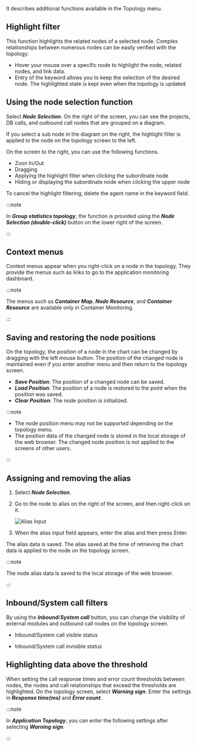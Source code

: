 It describes additional functions available in the Topology menu.

## Highlight filter

This function highlights the related nodes of a selected node. Complex relationships between numerous nodes can be easily verified with the topology.

<ImgLang img='topology-highlight.png' desc='Highlight filter' />

-   Hover your mouse over a specific node to highlight the node, related nodes, and link data.
-   Entry of the keyword allows you to keep the selection of the desired node. The highlighted state is kept even when the topology is updated.

## Using the node selection function

Select **_Node Selection_**. On the right of the screen, you can see the projects, DB calls, and outbound call nodes that are grouped on a diagram. 

<ImgLang img='topology-select-node.png' desc='Select node' />

If you select a sub node in the diagram on the right, the highlight filter is applied to the node on the topology screen to the left.

<ImgLang img='topology-select-node-agent.png' desc='Select node' />

On the screen to the right, you can use the following functions.

-   Zoon In/Out
-   Dragging
-   Applying the highlight filter when clicking the subordinate node
-   Hiding or displaying the subordinate node when clicking the upper node

To cancel the highlight filtering, delete the agent name in the keyword field.

:::note

In **_Group statistics topology_**, the function is provided using the **_Node Selection (double-click)_** button on the lower right of the screen.

:::

## Context menus

Context menus appear when you right-click on a node in the topology. They provide the menus such as links to go to the application monitoring dashboard.

<ImgLang img='context_menu.png' desc='Context menu' />

:::note

The menus such as **_Container Map_**, **_Node Resource_**, and **_Container Resource_** are available only in Container Monitoring.

:::

## Saving and restoring the node positions

On the topology, the position of a node in the chart can be changed by dragging with the left mouse button. The position of the changed node is maintained even if you enter another menu and then return to the topology screen.

-   **_Save Position_**: The position of a changed node can be saved.
-   **_Load Position_**: The position of a node is restored to the point when the position was saved.
-   **_Clear Position_**: The node position is initialized.

:::note

-   The node position menu may not be supported depending on the topology menu.
-   The position data of the changed node is stored in the local storage of the web browser. The changed node position is not applied to the screens of other users.

:::

## Assigning and removing the alias

1.  Select **_Node Selection_**.

2.  Go to the node to alias on the right of the screen, and then right-click on it.

    ![Alias Input](/img/node-custom-name.png)

3.  When the alias input field appears, enter the alias and then press Enter.

The alias data is saved. The alias saved at the time of retrieving the chart data is applied to the node on the topology screen.

:::note

The node alias data is saved to the local storage of the web browser.

:::

## Inbound/System call filters

By using the **_Inbound_**/**_System call_** button, you can change the visibility of external modules and outbound call nodes on the topology screen.

-   Inbound/System call visible status

    <ImgLang img='inbound_outbound_displayed.png' desc='Inboud/System call visible status' />

-   Inbound/System call invisible status

    <ImgLang img='inbound_outbound_hidden.png' desc='Inboud/System call invisible status' />

## Highlighting data above the threshold

When setting the call response times and error count thresholds between nodes, the nodes and call relationships that exceed the thresholds are highlighted. On the topology screen, select **_Warning sign_**. Enter the settings in **_Response time(ms)_** and **_Error count_**.

<ImgLang img='threshold_emphasized.png' desc='Highlighting data above the threshold' />

:::note

In **_Application Topology_**, you can enter the following settings after selecting **_Warning sign_**.

:::
